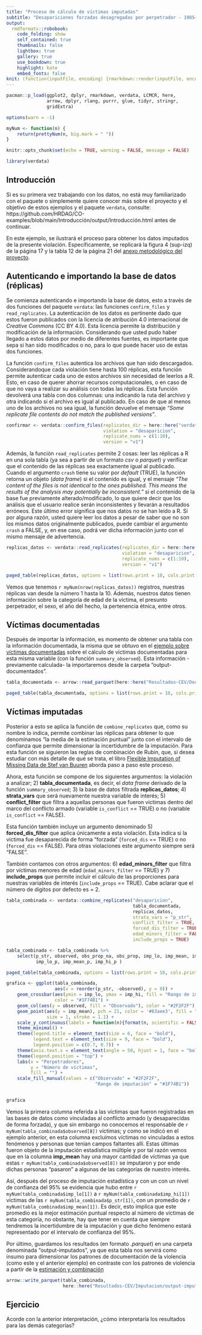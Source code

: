 ```yaml
---
title: "Proceso de cálculo de víctimas imputadas"
subtitle: "Desapariciones forzadas desagregadas por perpetrador - 1985–2016"
output:
  rmdformats::robobook:
    code_folding: show
    self_contained: true
    thumbnails: false
    lightbox: true
    gallery: true
    use_bookdown: true
    highlight: kate
    embed_fonts: false
knit: (function(inputFile, encoding) {rmarkdown::render(inputFile, encoding = encoding, output_dir = "../output") })
---
```


```r

pacman::p_load(ggplot2, dplyr, rmarkdown, verdata, LCMCR, here,
               arrow, dplyr, rlang, purrr, glue, tidyr, stringr, 
               gridExtra)

options(warn = -1)
```

```r

myNum <- function(n) {
    return(prettyNum(n, big.mark = " "))
}

knitr::opts_chunk$set(echo = TRUE, warning = FALSE, message = FALSE)

```

```r

library(verdata)

```

## Introducción {-}

Si es su primera vez trabajando con los datos, no está muy familiarizado con el 
paquete o simplemente quiere conocer más sobre el proyecto y el objetivo de 
estos ejemplos y el paquete `verdata`, consulte:
https://github.com/HRDAG/CO-examples/blob/main/Introducción/output/Introducción.html 
antes de continuar. 

En este ejemplo, se ilustrará el proceso para obtener los datos imputados de 
la presente violación. Específicamente, se replicará la figura 4 (sup-izq) 
de la página 17 y la tabla 12 de la página 21 del [anexo metodológico del proyecto](https://www.comisiondelaverdad.co/anexo-proyecto-jep-cevhrdag).

## Autenticando e importando la base de datos (réplicas) {-}

Se comienza autenticando e importando la base de datos, esto a 
través de dos funciones del paquete `verdata`: las funciones `confirm_files` y 
`read_replicates`. La autenticación de los datos es pertinente dado que estos 
fueron publicados con la licencia de atribución 4.0 internacional de *Creative* 
*Commons* (CC BY 4.0). Esta licencia permite la distribución y modificación de la 
información. Considerando que usted pudo haber llegado a estos datos por medio 
de diferentes fuentes, es importante que sepa si han sido modificados o no, para 
lo que puede hacer uso de estas dos funciones. 

La función `confirm_files` autentica los archivos que han sido descargados. 
Considerandoque cada violación tiene hasta 100 réplicas, esta función permite 
autenticar cada uno de estos archivos sin necesidad de leerlos a R. Esto, en 
caso de querer ahorrar recursos computacionales, o en caso de que no vaya a 
realizar su análisis con todas las réplicas. Esta función devolverá una tabla 
con dos columnas: una indicando la ruta del archivo y otra indicando si el archivo 
es igual al publicado. En caso de que al menos uno de los archivos no sea igual, 
la función devuelve el mensaje _"Some replicate file contents do not match the published versions"_. 

```r

confirmar <- verdata::confirm_files(replicates_dir = here::here("verdata-parquet/desaparicion"),
                                    violation = "desaparicion",
                                    replicate_nums = c(1:10),
                                    version = "v1")

```

Además, la función `read_replicates` permite 2 cosas: leer las réplicas a R en
una sola tabla (ya sea a partir de un formato *csv* o *parquet*) y verificar 
que el contenido de las réplicas sea exactamente igual al publicado.
Cuando el argumento `crash` tiene su valor por *default* (TRUE), la función 
retorna un objeto (*data frame*) si el contenido es igual, y el mensaje
_"The content of the files is not identical to the ones published. This means the results of the analysis may potentially be inconsistent."_ si el contenido de la base fue 
previamente alterado/modificado, lo que quiere decir que los análisis que el 
usuario realice serán inconsistentes y llevarán a resultados erróneos. 
Este último error significa que nos datos no se han leído a R. Si por alguna 
razón, usted quiere leer los datos a pesar de saber que no son los mismos datos 
originalmente publicados, puede cambiar el argumento `crash` a FALSE, y, 
en ese caso, podrá ver dicha información junto con el mismo mensaje de advertencia. 

```r

replicas_datos <- verdata::read_replicates(replicates_dir = here::here("verdata-parquet/desaparicion"),
                                           violation = "desaparicion",
                                           replicate_nums = c(1:10),
                                           version = "v1")

paged_table(replicas_datos, options = list(rows.print = 10, cols.print = 5))

```

Vemos que tenemos `r myNum(nrow(replicas_datos))` registros, nuestras réplicas 
van desde la número 1 hasta la 10. Además, nuestros datos tienen información 
sobre la categoría de edad de la víctima, el presunto perpetrador, el sexo, 
el año del hecho, la pertenencia étnica, entre otros. 

## Víctimas documentadas {-}

Después de importar la información, es momento de obtener una tabla con la información
documentada, la misma que se obtuvo en el [ejemplo sobre víctimas documentadas](https://github.com/HRDAG/CO-examples/blob/main/Resultados-CEV/Documentados/output/desaparicion-perpetrador-documentado.html) sobre el cálculo de víctimas documentadas para 
esta misma variable (con la función `summary_observed`). Esta información 
-previamente calculada- la importaremos desde la carpeta "output-documentados". 

```r

tabla_documentada <- arrow::read_parquet(here::here("Resultados-CEV/Documentados/output-documentados/desaparicion-perpetrador-documentado.parquet"))

paged_table(tabla_documentada, options = list(rows.print = 10, cols.print = 5))

```

## Víctimas imputadas {-}

Posterior a esto se aplica la función de `combine_replicates` que,
como su nombre lo indica, permite combinar las réplicas para obtener lo que 
denominamos "la media de la estimación puntual" junto con el intervalo de 
confianza que permite dimensionar la incertidumbre de la imputación. Para esta 
función se siguieron las reglas de combinación de Rubin, que, si desea estudiar con 
más detalle de qué se trata, el libro [Flexible Imputation of Missing Data de Stef van Buuren](https://stefvanbuuren.name/fimd/) aborda paso a paso este proceso. 

Ahora, esta función se compone de los siguientes argumentos: la violación a 
analizar; 2) **tabla_documentada**, es decir, el *data frame* 
derivado de la función `summary_observed`; 3) la base de datos 
filtrada **replicas_datos**; 4) **strata_vars** que será nuevamente nuestra 
variable de interés; 5) **conflict_filter** que filtra a aquellas personas
que fueron víctimas dentro del marco del conflicto armado (variable `is_conflict` 
== TRUE) o no (variable `is_conflict` == FALSE). 

Esta función también incluye un argumento denominado 5) **forced_dis_filter** que 
aplica únicamente a esta violación. Esta indica si la víctima
fue desaparecida de forma "forzada" (`forced_dis` == TRUE) o no (`forced_dis` == FALSE). 
Para otras violaciones este argumento siempre será "FALSE". 

También contamos con otros argumentos: 6) **edad_minors_filter** que filtra por 
víctimas menores de edad (`edad_minors_filter` == TRUE) y 7) **include_props** 
que permite incluir el cálculo de las proporciones para nuestras variables de 
interés (`include_props` == TRUE). Cabe aclarar que el número de digitos por
defecto es = 2.

```r

tabla_combinada <- verdata::combine_replicates("desaparicion",
                                               tabla_documentada,
                                               replicas_datos, 
                                               strata_vars = "p_str",
                                               conflict_filter = TRUE,
                                               forced_dis_filter = TRUE,
                                               edad_minors_filter = FALSE,
                                               include_props = TRUE)

tabla_combinada <- tabla_combinada %>% 
    select(p_str, observed, obs_prop_na, obs_prop, imp_lo, imp_mean, imp_hi,
           imp_lo_p, imp_mean_p, imp_hi_p )

paged_table(tabla_combinada, options = list(rows.print = 10, cols.print = 5))

```
```r

grafica <- ggplot(tabla_combinada,
                  aes(x = reorder(p_str, -observed), y = 0)) +
    geom_crossbar(aes(ymin = imp_lo, ymax = imp_hi, fill = "Rango de imputación"),
                  color = "#1F74B1") +
    geom_col(aes(y = observed, fill = "Observado"), color = "#2F2F2F") +
    geom_point(aes(y = imp_mean), pch = 21, color = '#63aee3', fill = "#1F74B1",
               size = 1, stroke = 1.1) +
    scale_y_continuous(labels = function(n){format(n, scientific = FALSE)}) +
    theme_minimal() +
    theme(legend.title = element_text(size = 6, face = "bold"),
          legend.text = element_text(size = 9, face = "bold"),
          legend.position = c(0.7, 0.7)) +
    theme(axis.text.x = element_text(angle = 50, hjust = 1, face = "bold")) +
    theme(legend.position = "top") +
    labs(x = "Perpetradores",
         y = "Número de víctimas",
         fill = "") +
    scale_fill_manual(values = c("Observado" = "#2F2F2F",
                                 "Rango de imputación" = "#1F74B1"))


grafica

```
Vemos la primera columna referida a las víctimas que fueron registradas en las 
bases de datos como vinculadas al conflicto armado (y desaparecidas de forma forzada),
y que sin embargo no conocemos el responsable de `r myNum(tabla_combinada$observed[8])`
víctimas; y como se indicó en el ejemplo anterior, en esta columna excluímos
víctimas no vinculadas a estos fenómenos y personas que tenían campos faltantes allí.
Estas últimas fueron objeto de la imputación estadística múltiple y por tal razón vemos que en 
la columna **imp_mean** hay una mayor cantidad de víctimas ya que estas
`r myNum(tabla_combinada$observed[8])` se imputaron y por ende dichas personas 
"pasaron" a algunas de las categorías de nuestro interés.

Así, después del proceso de imputación estadística y con un con un nivel de 
confianza del 95% se evidencia que hubo entre `r myNum(tabla_combinada$imp_lo[1])` a
`r myNum(tabla_combinada$imp_hi[1])` víctimas de las `r myNum(tabla_combinada$p_str[1])`, 
con un promedio de `r myNum(tabla_combinada$imp_mean[1])`. Es decir, esto implica que este 
promedio es la mejor estimación puntual respecto al número de víctimas de 
esta categoría, no obstante, hay que tener en cuenta que siempre tendremos la 
incertidumbre de la imputación y que dicho fenómeno estará representado por el
intervalo de confianza del 95%.

Por último, guardamos los resultados (en formato *.parquet*) en una carpeta 
denominada "output-imputados", ya que esta tabla nos servirá como insumo para 
dimensionar los patrones de documentación de la violencia (como este y el anterior
ejemplo) en contraste con los patrones de violencia a partir de la [estimación y combinación](https://github.com/HRDAG/CO-examples/blob/main/Resultados-CEV/Estimacion/output/desaparicion-perpetrador-estimacion.html)

```r

arrow::write_parquet(tabla_combinada,
                     here::here("Resultados-CEV/Imputacion/output-imputados/desaparicion-perpetrador-imputados.parquet"))
```

## Ejercicio {-}

Acorde con la anterior interpretación, ¿cómo interpretaría los resultados 
para las demás categorías?